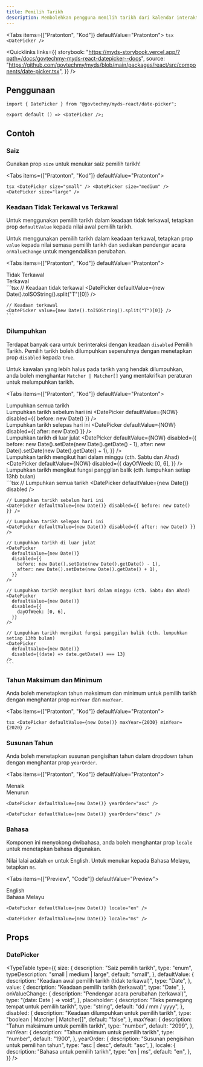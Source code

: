 ```yaml
---
title: Pemilih Tarikh
description: Membolehkan pengguna memilih tarikh dari kalendar interaktif.
---
```




<Tabs items={["Pratonton", "Kod"]} defaultValue="Pratonton">
  <Tab value="Pratonton" className="not-prose flex justify-center">
    <DatePicker />
  </Tab>
  <Tab value="Kod">
    ```tsx
    <DatePicker />
    ```
  </Tab>
</Tabs>

<Quicklinks
  links={{
    storybook:
      "https://myds-storybook.vercel.app/?path=/docs/govtechmy-myds-react-datepicker--docs",
    source:
      "https://github.com/govtechmy/myds/blob/main/packages/react/src/components/date-picker.tsx",
  }}
/>

## Penggunaan

```tsx copy
import { DatePicker } from "@govtechmy/myds-react/date-picker";
```

```tsx copy
export default () => <DatePicker />;
```

## Contoh

### Saiz

Gunakan prop `size` untuk menukar saiz pemilih tarikh!

<Tabs items={["Pratonton", "Kod"]} defaultValue="Pratonton">
  <Tab value="Pratonton">
    <div className="not-prose flex flex-col items-center gap-3">
      <DatePicker size="small" />
      <DatePicker size="medium" />
      <DatePicker size="large" />
    </div>
  </Tab>
  <Tab value="Kod">
    ```tsx
    <DatePicker size="small" />
    <DatePicker size="medium" />
    <DatePicker size="large" />
    ```
  </Tab>
</Tabs>

### Keadaan Tidak Terkawal vs Terkawal

Untuk menggunakan pemilih tarikh dalam keadaan tidak terkawal, tetapkan prop `defaultValue` kepada nilai awal pemilih tarikh.

Untuk menggunakan pemilih tarikh dalam keadaan terkawal, tetapkan prop `value` kepada nilai semasa pemilih tarikh dan sediakan pendengar acara `onValueChange` untuk mengendalikan perubahan.

<Tabs items={["Pratonton", "Kod"]} defaultValue="Pratonton">
  <Tab value="Pratonton">
    <div className="not-prose flex flex-col gap-3 items-center">
        <div>
            Tidak Terkawal
            <DatePicker defaultValue={NOW} />
        </div>
        <div>
            Terkawal
            <DatePicker value={NOW} />
        </div>
    </div>
  </Tab>
  <Tab value="Kod">
    ```tsx
    // Keadaan tidak terkawal
    <DatePicker defaultValue={new Date().toISOString().split("T")[0]} />

    // Keadaan terkawal
    <DatePicker value={new Date().toISOString().split("T")[0]} />
    ```

  </Tab>
</Tabs>

### Dilumpuhkan

Terdapat banyak cara untuk berinteraksi dengan keadaan `disabled` Pemilih Tarikh. Pemilih tarikh boleh dilumpuhkan sepenuhnya dengan menetapkan prop `disabled` kepada `true`.

Untuk kawalan yang lebih halus pada tarikh yang hendak dilumpuhkan, anda boleh menghantar `Matcher | Matcher[]` yang mentakrifkan peraturan untuk melumpuhkan tarikh.

<Tabs items={["Pratonton", "Kod"]} defaultValue="Pratonton">
  <Tab value="Pratonton">
    <div className="not-prose space-y-2">
      <div className="flex items-center gap-3">
        Lumpuhkan semua tarikh
        <DatePicker defaultValue={NOW} disabled />
      </div>
      <div className="flex items-center gap-3">
        Lumpuhkan tarikh sebelum hari ini
        <DatePicker defaultValue={NOW} disabled={{ before: new Date() }} />
      </div>
      <div className="flex items-center gap-3">
        Lumpuhkan tarikh selepas hari ini
        <DatePicker defaultValue={NOW} disabled={{ after: new Date() }} />
      </div>
      <div className="flex items-center gap-3">
        Lumpuhkan tarikh di luar julat
        <DatePicker
          defaultValue={NOW}
          disabled={{
            before: new Date().setDate(new Date().getDate() - 1),
            after: new Date().setDate(new Date().getDate() + 1),
          }}
        />
      </div>
      <div className="flex items-center gap-3">
        Lumpuhkan tarikh mengikut hari dalam minggu (cth. Sabtu dan Ahad)
        <DatePicker
          defaultValue={NOW}
          disabled={{
            dayOfWeek: [0, 6],
          }}
        />
      </div>
      <div className="flex items-center gap-3">
        Lumpuhkan tarikh mengikut fungsi panggilan balik (cth. lumpuhkan setiap 13hb bulan)
        <CustomDisableDatePicker />
      </div>
    </div>
  </Tab>
  <Tab value="Kod">
    ```tsx
    // Lumpuhkan semua tarikh
    <DatePicker defaultValue={new Date()} disabled />
    
    // Lumpuhkan tarikh sebelum hari ini
    <DatePicker defaultValue={new Date()} disabled={{ before: new Date() }} />

    // Lumpuhkan tarikh selepas hari ini
    <DatePicker defaultValue={new Date()} disabled={{ after: new Date() }} />

    // Lumpuhkan tarikh di luar julat
    <DatePicker
      defaultValue={new Date()}
      disabled={{
        before: new Date().setDate(new Date().getDate() - 1),
        after: new Date().setDate(new Date().getDate() + 1),
      }}
    />

    // Lumpuhkan tarikh mengikut hari dalam minggu (cth. Sabtu dan Ahad)
    <DatePicker
      defaultValue={new Date()}
      disabled={{
        dayOfWeek: [0, 6],
      }}
    />

    // Lumpuhkan tarikh mengikut fungsi panggilan balik (cth. lumpuhkan setiap 13hb bulan)
    <DatePicker
      defaultValue={new Date()}
      disabled={(date) => date.getDate() === 13}
    />
    ```

  </Tab>
</Tabs>

### Tahun Maksimum dan Minimum

Anda boleh menetapkan tahun maksimum dan minimum untuk pemilih tarikh dengan menghantar prop `minYear` dan `maxYear`.

<Tabs items={["Pratonton", "Kod"]} defaultValue="Pratonton">
  <Tab value="Pratonton">
    <div className="not-prose flex justify-center">
      <DatePicker defaultValue={NOW} maxYear={2030} minYear={2020} />
    </div>
  </Tab>
  <Tab value="Kod">
    ```tsx
    <DatePicker defaultValue={new Date()} maxYear={2030} minYear={2020} />
    ```
  </Tab>
</Tabs>

### Susunan Tahun

Anda boleh menetapkan susunan pengisihan tahun dalam dropdown tahun dengan menghantar prop `yearOrder`.

<Tabs items={["Pratonton", "Kod"]} defaultValue="Pratonton">
  <Tab value="Pratonton">
    <div className="not-prose flex justify-center gap-3">
      <div>
        Menaik
        <DatePicker defaultValue={NOW} yearOrder="asc" />
      </div>
      <div>
        Menurun
        <DatePicker defaultValue={NOW} yearOrder="desc" />
      </div>
    </div>
  </Tab>
  <Tab value="Kod">
```tsx
<DatePicker defaultValue={new Date()} yearOrder="asc" />

<DatePicker defaultValue={new Date()} yearOrder="desc" />
```
  </Tab>
</Tabs>

### Bahasa

Komponen ini menyokong dwibahasa, anda boleh menghantar prop `locale` untuk menetapkan bahasa digunakan.

Nilai lalai adalah `en` untuk English. Untuk menukar kepada Bahasa Melayu, tetapkan `ms`.

<Tabs items={["Preview", "Code"]} defaultValue="Preview">
  <Tab value="Preview">
    <div className="not-prose flex justify-center gap-3">
      <div>
        English
        <DatePicker defaultValue={NOW} locale="en" />
      </div>
      <div>
        Bahasa Melayu
        <DatePicker defaultValue={NOW} locale="ms" />
      </div>
    </div>
  </Tab>
  <Tab value="Code">
```tsx
<DatePicker defaultValue={new Date()} locale="en" />

<DatePicker defaultValue={new Date()} locale="ms" />
```
  </Tab>
</Tabs>

## Props

### DatePicker

<TypeTable
  type={{
    size: {
      description: "Saiz pemilih tarikh",
      type: "enum",
      typeDescription: "small | medium | large",
      default: "small",
    },
    defaultValue: {
      description: "Keadaan awal pemilih tarikh (tidak terkawal)",
      type: "Date",
    },
    value: {
      description: "Keadaan pemilih tarikh (terkawal)",
      type: "Date",
    },
    onValueChange: {
      description: "Pendengar acara perubahan (terkawal)",
      type: "(date: Date ) => void",
    },
    placeholder: {
      description: "Teks pemegang tempat untuk pemilih tarikh",
      type: "string",
      default: "dd / mm / yyyy",
    },
    disabled: {
      description: "Keadaan dilumpuhkan untuk pemilih tarikh",
      type: "boolean | Matcher | Matcher[]",
      default: "false",
    },
    maxYear: {
      description: "Tahun maksimum untuk pemilih tarikh",
      type: "number",
      default: "2099",
    },
    minYear: {
      description: "Tahun minimum untuk pemilih tarikh",
      type: "number",
      default: "1900",
    },
    yearOrder: {
      description: "Susunan pengisihan untuk pemilihan tahun",
      type: "asc | desc",
      default: "asc",
    },
    locale: {
      description: "Bahasa untuk pemilih tarikh",
      type: "en | ms",
      default: "en",
    },
  }}
/>
